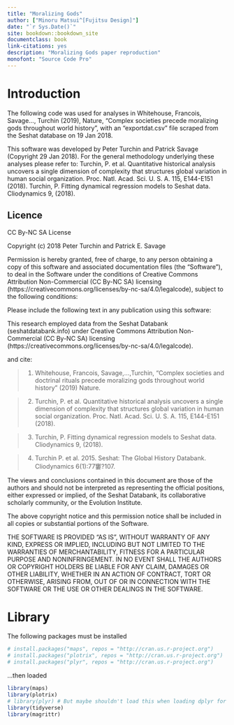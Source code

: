 ```yaml
---
title: "Moralizing Gods"
author: ["Minoru Matsui^[Fujitsu Design]"]
date: "`r Sys.Date()`"
site: bookdown::bookdown_site
documentclass: book
link-citations: yes
description: "Moralizing Gods paper reproduction"
monofont: "Source Code Pro"
---
```


# Introduction

The following code was used for analyses in Whitehouse, Francois, Savage..., Turchin (2019), Nature, "Complex societies precede moralizing gods throughout world history", with an "exportdat.csv" file scraped from the Seshat database on 19 Jan 2018.

This software was developed by Peter Turchin and Patrick Savage (Copyright 29 Jan 2018). For the general methodology underlying these analyses please refer to: 
Turchin, P. et al. Quantitative historical analysis uncovers a single dimension of complexity that structures global variation in human social organization. Proc. Natl. Acad. Sci. U. S. A. 115, E144-E151 (2018).
Turchin, P. Fitting dynamical regression models to Seshat data. Cliodynamics 9, (2018).  


## Licence

CC By-NC SA License

Copyright (c) 2018 Peter Turchin and Patrick E. Savage

Permission is hereby granted, free of charge, to any person obtaining a copy of this software and associated documentation files (the "Software"), to deal in the Software under the conditions of Creative Commons Attribution Non-Commercial (CC By-NC SA) licensing (https://creativecommons.org/licenses/by-nc-sa/4.0/legalcode), subject to the following conditions:

Please include the following text in any publication using this software:

This research employed data from the Seshat Databank (seshatdatabank.info) under Creative Commons Attribution Non-Commercial (CC By-NC SA) licensing (https://creativecommons.org/licenses/by-nc-sa/4.0/legalcode).

and cite:

> 1) Whitehouse, Francois, Savage,...,Turchin, "Complex societies and doctrinal rituals precede moralizing gods throughout world history" (2019) Nature.

> 2) Turchin, P. et al. Quantitative historical analysis uncovers a single dimension of complexity that structures global variation in human social organization. Proc. Natl. Acad. Sci. U. S. A. 115, E144-E151 (2018).

> 3) Turchin, P. Fitting dynamical regression models to Seshat data. Cliodynamics 9, (2018).

> 4) Turchin P. et al. 2015. Seshat: The Global History Databank. Cliodynamics 6(1):77窶?107. 

The views and conclusions contained in this document are those of the authors and should not be interpreted as representing the official positions, either expressed or implied, of the Seshat Databank, its collaborative scholarly community, or the Evolution Institute.

The above copyright notice and this permission notice shall be included in all copies or substantial portions of the Software.

THE SOFTWARE IS PROVIDED "AS IS", WITHOUT WARRANTY OF ANY KIND, EXPRESS OR IMPLIED, INCLUDING BUT NOT LIMITED TO THE WARRANTIES OF MERCHANTABILITY, FITNESS FOR A PARTICULAR PURPOSE AND NONINFRINGEMENT. IN NO EVENT SHALL THE AUTHORS OR COPYRIGHT HOLDERS BE LIABLE FOR ANY CLAIM, DAMAGES OR OTHER LIABILITY, WHETHER IN AN ACTION OF CONTRACT, TORT OR OTHERWISE, ARISING FROM, OUT OF OR IN CONNECTION WITH THE SOFTWARE OR THE USE OR OTHER DEALINGS IN THE SOFTWARE.

# Library

The following packages must be installed

```r
# install.packages("maps", repos = "http://cran.us.r-project.org")
# install.packages("plotrix", repos = "http://cran.us.r-project.org")
# install.packages("plyr", repos = "http://cran.us.r-project.org")

```

...then loaded

```r
library(maps)
library(plotrix)
# library(plyr) # But maybe shouldn't load this when loading dplyr for confirmatory analyses)
library(tidyverse)
library(magrittr)

```

